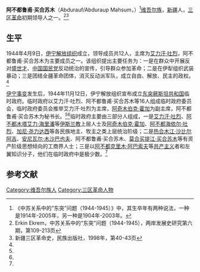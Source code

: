 '''阿不都鲁甫·买合苏木'''（Abdurauf/Abduraup Mahsum，{{bd|1914年||2005年|}}）<ref>《中苏关系中的“东突”问题（1944-1945）》中，其生卒年有两种说法，一种是1914年-2005年，另一种是1904年-2003年。</ref>[[维吾尔族|维吾尔族]]，[[新疆|新疆]]人，[[三区革命|三区革命]]初期领导人之一。<ref name=erkin>Erkin Ekrem，中苏关系中的“东突”问题（1944-1945），两岸发展史研究第六期，第109-213页</ref><ref name=xjsq>新疆三区革命史，民族出版社，1998年，第40-43页</ref>

==生平==
1944年4月9日，[[伊宁解放组织|伊宁解放组织]]成立，领导成员共12人，主席为[[艾力汗·吐烈|艾力汗·吐烈]]，阿不都鲁甫·买合苏木为主要成员之一。该组织提出主要任务为：一是在群众中开展反对[[盛世才|盛世才]]、[[中国国民党|中国国民党]]反动统治的宣传，引导群众参加革命；二是在伊犁组织武装暴动；三是团结全疆革命团体，消灭反动派军队，成立自由、解放、民主的政权。<ref name=erkin/>

[[伊宁事变|伊宁事变]]发生后，1944年11月12日，伊宁解放组织宣布成立[[东突厥斯坦第二共和国|东突厥斯坦共和国]]临时政府。临时政府以艾力汗·吐烈、阿不都鲁甫·买合苏木等16人组成临时政府委员会，临时政府委员会推举艾力汗·吐烈为主席，[[阿奇木伯克·霍加|阿奇木伯克·霍加]]为副主席，阿不都鲁甫·买合苏木为秘书长。<ref name=erkin/><ref name=xjsq/>临时政府主要由三部分人组成，一是[[艾力汗·吐烈|艾力汗·吐烈]]、[[阿不都木塔艾力·海里潘|阿不都木塔艾力·海里潘]]等[[伊斯兰教|伊斯兰教]]上层人士及[[阿奇木伯克·霍加|阿奇木伯克·霍加]]、[[阿不都海依尔·吐烈|阿不都海依尔·吐烈]]、[[加尼·尧力达西|加尼·尧力达西]]等各民族地主、牧主之类上层统治阶级；二是[[热合木江·沙比尔阿吉|热合木江·沙比尔阿吉]]、[[安尼瓦尔·木沙巴也夫|安尼瓦尔·木沙巴也夫]]、阿不都鲁甫·买合苏木、[[莫合买提江·买合苏木|莫合买提江·买合苏木]]等有资产阶级思想倾向的工商界人士；三是以[[阿不都克里木·阿巴索夫|阿不都克里木·阿巴索夫]]等[[共产主义|共产主义]]者和左翼知识分子，他们在临时政府中是极少数。<ref name=xjsq/>

==参考文献==
{{reflist}}

[[Category:维吾尔族人|Category:维吾尔族人]]
[[Category:三区革命人物|Category:三区革命人物]]